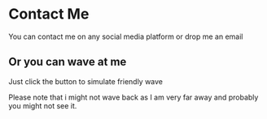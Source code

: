 
# Contact Me

You can contact me on any social media platform or drop me an email

## Or you can wave at me

Just click the button to simulate friendly wave

<Wave />

Please note that i might not wave back as I am very far away and probably you might not see it.
